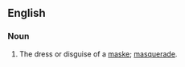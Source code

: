 ==English==

===Noun===
{{en-noun|maskeries}}

# {{context|obsolete|lang=en}} The dress or disguise of a [[maske]]; [[masquerade]].
#: {{rfquotek|Marston}}